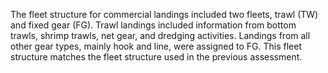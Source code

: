 The fleet structure for commercial landings included two fleets,
trawl (TW) and fixed gear (FG).
Trawl landings included information from
bottom trawls, shrimp trawls, net gear, and dredging activities.
Landings from all other gear types, mainly hook and line,
were assigned to FG.
This fleet structure matches the fleet structure used in the
previous assessment.
